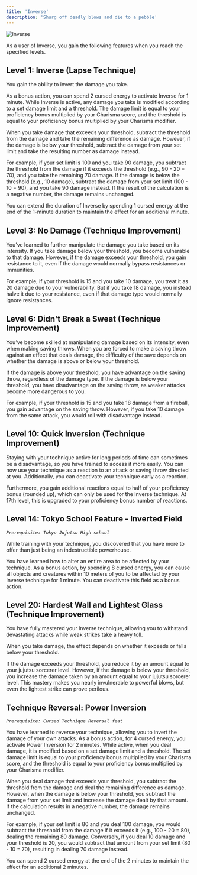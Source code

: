 ```yaml
---
title: 'Inverse'
description: 'Shurg off deadly blows and die to a pebble'
---
```


<img
  src="/images/cursed-techniques/inverse.png"
  alt="Inverse"
/>

As a user of Inverse, you gain the following features when you reach the specified levels.

## Level 1: Inverse (Lapse Technique)
You gain the ability to invert the damage you take. 

As a bonus action, you can spend 2 cursed energy to activate Inverse for 1 minute. While Inverse is active, any damage you take is modified according to a set damage limit and a threshold. The damage limit is equal to your proficiency bonus multiplied by your Charisma score, and the threshold is equal to your proficiency bonus multiplied by your Charisma modifier.

When you take damage that exceeds your threshold, subtract the threshold from the damage and take the remaining difference as damage. However, if the damage is below your threshold, subtract the damage from your set limit and take the resulting number as damage instead.

For example, if your set limit is 100 and you take 90 damage, you subtract the threshold from the damage if it exceeds the threshold (e.g., 90 - 20 = 70), and you take the remaining 70 damage. If the damage is below the threshold (e.g., 10 damage), subtract the damage from your set limit (100 - 10 = 90), and you take 90 damage instead. If the result of the calculation is a negative number, the damage remains unchanged.

You can extend the duration of Inverse by spending 1 cursed energy at the end of the 1-minute duration to maintain the effect for an additional minute.

## Level 3: No Damage (Technique Improvement)
You’ve learned to further manipulate the damage you take based on its intensity. If you take damage below your threshold, you become vulnerable to that damage. However, if the damage exceeds your threshold, you gain resistance to it, even if the damage would normally bypass resistances or immunities.

For example, if your threshold is 15 and you take 10 damage, you treat it as 20 damage due to your vulnerability. But if you take 18 damage, you instead halve it due to your resistance, even if that damage type would normally ignore resistances.

## Level 6: Didn't Break a Sweat (Technique Improvement)
You’ve become skilled at manipulating damage based on its intensity, even when making saving throws. When you are forced to make a saving throw against an effect that deals damage, the difficulty of the save depends on whether the damage is above or below your threshold.

If the damage is above your threshold, you have advantage on the saving throw, regardless of the damage type. If the damage is below your threshold, you have disadvantage on the saving throw, as weaker attacks become more dangerous to you.

For example, if your threshold is 15 and you take 18 damage from a fireball, you gain advantage on the saving throw. However, if you take 10 damage from the same attack, you would roll with disadvantage instead.

## Level 10: Quick Inversion (Technique Improvement)
Staying with your technique active for long periods of time can sometimes be a disadvantage, so you have trained to access it more easily. You can now use your technique as a reaction to an attack or saving throw directed at you. Additionally, you can deactivate your technique early as a reaction.

Furthermore, you gain additional reactions equal to half of your proficiency bonus (rounded up), which can only be used for the Inverse technique. At 17th level, this is upgraded to your proficiency bonus number of reactions.

## Level 14: Tokyo School Feature - Inverted Field
*`Prerequisite: Tokyo Jujutsu High school`*

While training with your technique, you discovered that you have more to offer than just being an indestructible powerhouse. 

You have learned how to alter an entire area to be affected by your technique. As a bonus action, by spending 8 cursed energy, you can cause all objects and creatures within 10 meters of you to be affected by your Inverse technique for 1 minute. You can deactivate this field as a bonus action.

## Level 20: Hardest Wall and Lightest Glass (Technique Improvement)
You have fully mastered your Inverse technique, allowing you to withstand devastating attacks while weak strikes take a heavy toll. 

When you take damage, the effect depends on whether it exceeds or falls below your threshold.

If the damage exceeds your threshold, you reduce it by an amount equal to your jujutsu sorcerer level. However, if the damage is below your threshold, you increase the damage taken by an amount equal to your jujutsu sorcerer level. This mastery makes you nearly invulnerable to powerful blows, but even the lightest strike can prove perilous.

## Technique Reversal: Power Inversion
*`Prerequisite: Cursed Technique Reversal feat`*

You have learned to reverse your technique, allowing you to invert the damage of your own attacks. As a bonus action, for 4 cursed energy, you activate Power Inversion for 2 minutes. While active, when you deal damage, it is modified based on a set damage limit and a threshold. The set damage limit is equal to your proficiency bonus multiplied by your Charisma score, and the threshold is equal to your proficiency bonus multiplied by your Charisma modifier.

When you deal damage that exceeds your threshold, you subtract the threshold from the damage and deal the remaining difference as damage. However, when the damage is below your threshold, you subtract the damage from your set limit and increase the damage dealt by that amount. If the calculation results in a negative number, the damage remains unchanged.

For example, if your set limit is 80 and you deal 100 damage, you would subtract the threshold from the damage if it exceeds it (e.g., 100 - 20 = 80), dealing the remaining 80 damage. Conversely, if you deal 10 damage and your threshold is 20, you would subtract that amount from your set limit (80 - 10 = 70), resulting in dealing 70 damage instead.

You can spend 2 cursed energy at the end of the 2 minutes to maintain the effect for an additional 2 minutes.